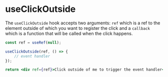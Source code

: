 <!-- useClickOutside.stories.mdx -->


<Meta title="Hooks/useClickOutside" />

# useClickOutside

The `useClickOutside` hook accepts two arguments: `ref` which is a ref to the element outside of which you want to register the click and a `callback` which is a function that will be called when the click happens.

```jsx
const ref = useRef(null);

useClickOutside(ref, () => {
	// event handler
});

return <div ref={ref}>Click outside of me to trigger the event handler</div>;
```
